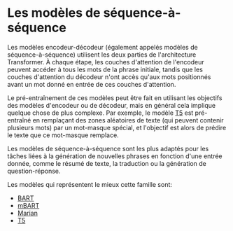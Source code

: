 # Les modèles de séquence-à-séquence

<Youtube id="0_4KEb08xrE" />

Les modèles encodeur-décodeur (également appelés modèles de séquence-à-séquence) utilisent les deux parties de l'architecture Transformer. À chaque étape, les couches d'attention de l'encodeur peuvent accéder à tous les mots de la phrase initiale, tandis que les couches d'attention du décodeur n'ont accès qu'aux mots positionnés avant un mot donné en entrée de ces couches d'attention.

Le pré-entraînement de ces modèles peut être fait en utilisant les objectifs des modèles d'encodeur ou de décodeur, mais en général cela implique quelque chose de plus complexe. Par exemple, le modèle [T5](https://huggingface.co/t5-base) est pré-entraîné en remplaçant des zones aléatoires de texte (qui peuvent contenir plusieurs mots) par un mot-masque spécial, et l'objectif est alors de prédire le texte que ce mot-masque remplace.

Les modèles de séquence-à-séquence sont les plus adaptés pour les tâches liées à la génération de nouvelles phrases en fonction d'une entrée donnée, comme le résumé de texte, la traduction ou la génération de question-réponse.

Les modèles qui représentent le mieux cette famille sont:

- [BART](https://huggingface.co/transformers/model_doc/bart.html)
- [mBART](https://huggingface.co/transformers/model_doc/mbart.html)
- [Marian](https://huggingface.co/transformers/model_doc/marian.html)
- [T5](https://huggingface.co/transformers/model_doc/t5.html)
